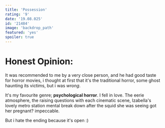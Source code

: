 ```yaml
---
title: 'Possession'
rating: '9'
date: '19.08.025'
id: '21484'
image: 'backdrop_path'
featured: 'yes'
spoiler: true
---
```

# Honest Opinion:
It was recommended to me by a very close person, and he had good taste for horror movies, i thought at first that it's the traditional horror, some ghost haunting its victims, but i was *wrong*.

It's my favourite genre; **psychological horror**. I fell in love. The eerie atmosphere, the raising questions with each cinematic scene, Izabella's lovely metro station mental break down after the squid she was seeing got her pregnant? impeccable.

But i hate the ending because it's open :)